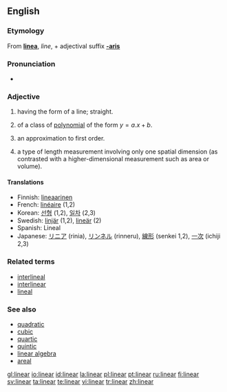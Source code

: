 {{see|Linear|LINEAR}}
==English==

===Etymology===
From {{L.}} '''[[linea]]''', ''line'', + adjectival suffix '''[[-aris]]'''

===Pronunciation===
*{{IPA|/ˈlɪ.ni.ɚ/}}

===Adjective===
{{en-adj|-}}
{{wikipedia}}

# having the form of a line; straight.
# {{mathematics}} of a class of [[polynomial]] of the form <math> y = a.x + b </math>.
# {{mathematics}} an approximation to first order.
# {{physics}} a type of length measurement involving only one spatial dimension (as contrasted with a higher-dimensional measurement such as area or volume).

====Translations====
*Finnish: [[lineaarinen]]
*French: [[linéaire]] (1,2)
*Korean: [[선형]] (1,2), [[일차]] (2,3)
*Swedish: [[linjär]] (1,2), [[lineär]] (2)
*Spanish: Lineal
*Japanese: [[リニア]] (rinia), [[リンネル]] (rinneru), [[線形]] (senkei 1,2), [[一次]] (ichiji 2,3)

===Related terms===
*[[interlineal]]
*[[interlinear]]
*[[lineal]]

===See also===
*[[quadratic]]
*[[cubic]]
*[[quartic]]
*[[quintic]]
*[[linear algebra]]
*[[areal]]

[[gl:linear]]
[[io:linear]]
[[id:linear]]
[[la:linear]]
[[pl:linear]]
[[pt:linear]]
[[ru:linear]]
[[fi:linear]]
[[sv:linear]]
[[ta:linear]]
[[te:linear]]
[[vi:linear]]
[[tr:linear]]
[[zh:linear]]